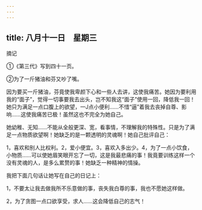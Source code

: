 ```yaml
---
---
---
```

title: 八月十一日　星期三
---




摘记

①《第三代》写到四十一页。

②为了一斤猪油和芬又吵了嘴。

因为要买一斤猪油，芬竟使我卑颜下心和一些人去讲，这使我痛苦。她因为要利用我的“面子”，觉得一切事要我去出头，岂不知我这“面子”使用一回，降低我一回！她只为满足一点口腹上的欲望，一J点小便利……不惜“逼”着我去丧掉自尊、影响……这使我痛苦已极！虽然这也不完全为她自己。

她幼稚、无知……不能从全般更深、宽，看事情，不理解我的特殊性。只是为了满足一点物质欲望啊！她缺乏的是一颗透明的灵魂啊！她自己批评自己：

1，喜欢和别人比权利。2，爱小便宜。3，喜欢入多出少。4，为了一点小饮食，小物质……可以使她眉笑眼开忘了一切，这是我最悲痛的事！我竟要训练这样一个没有灵魂的人，是多么累赘的事！她缺乏一种精神的情操。

我把下面几句话让她写在自己的日记上：

1，不要太让我去做我所不乐意做的事，丧失我白尊的事，我也不愿她这样做。

2，为了贪图一点口欲享受，求人……这会降低自己的志气！